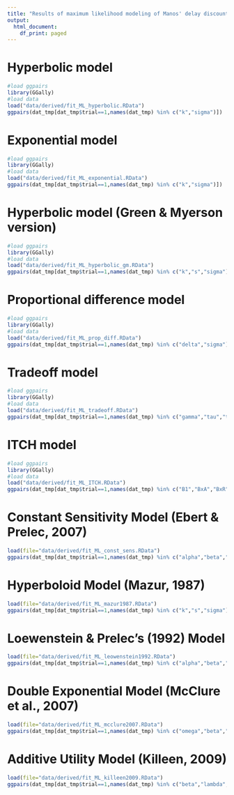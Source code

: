 ```yaml
---
title: "Results of maximum likelihood modeling of Manos' delay discounting data"
output:
  html_document:
    df_print: paged
---
```


# Hyperbolic model

```r
#load ggpairs
library(GGally)
#load data
load("data/derived/fit_ML_hyperbolic.RData")
ggpairs(dat_tmp[dat_tmp$trial==1,names(dat_tmp) %in% c("k","sigma")])
```

# Exponential model

```r
#load ggpairs
library(GGally)
#load data
load("data/derived/fit_ML_exponential.RData")
ggpairs(dat_tmp[dat_tmp$trial==1,names(dat_tmp) %in% c("k","sigma")])
```

# Hyperbolic model (Green & Myerson version)

```r
#load ggpairs
library(GGally)
#load data
load("data/derived/fit_ML_hyperbolic_gm.RData")
ggpairs(dat_tmp[dat_tmp$trial==1,names(dat_tmp) %in% c("k","s","sigma")])
```

# Proportional difference model

```r
#load ggpairs
library(GGally)
#load data
load("data/derived/fit_ML_prop_diff.RData")
ggpairs(dat_tmp[dat_tmp$trial==1,names(dat_tmp) %in% c("delta","sigma")])
```

# Tradeoff model

```r
#load ggpairs
library(GGally)
#load data
load("data/derived/fit_ML_tradeoff.RData")
ggpairs(dat_tmp[dat_tmp$trial==1,names(dat_tmp) %in% c("gamma","tau","theta","kappa","alpha","eps")])
```

# ITCH model

```r
#load ggpairs
library(GGally)
#load data
load("data/derived/fit_ML_ITCH.RData")
ggpairs(dat_tmp[dat_tmp$trial==1,names(dat_tmp) %in% c("B1","BxA","BxR","BtA","BtR")])
```

# Constant Sensitivity Model (Ebert & Prelec, 2007)

```r
load(file="data/derived/fit_ML_const_sens.RData")
ggpairs(dat_tmp[dat_tmp$trial==1,names(dat_tmp) %in% c("alpha","beta","sigma")])
```

# Hyperboloid Model (Mazur, 1987)

```r
load(file="data/derived/fit_ML_mazur1987.RData")
ggpairs(dat_tmp[dat_tmp$trial==1,names(dat_tmp) %in% c("k","s","sigma")])
```

# Loewenstein & Prelec's (1992) Model

```r
load(file="data/derived/fit_ML_leowenstein1992.RData")
ggpairs(dat_tmp[dat_tmp$trial==1,names(dat_tmp) %in% c("alpha","beta","sigma")])
```

# Double Exponential Model (McClure et al., 2007)

```r
load(file="data/derived/fit_ML_mcclure2007.RData")
ggpairs(dat_tmp[dat_tmp$trial==1,names(dat_tmp) %in% c("omega","beta","delta","sigma")])
```

# Additive Utility Model (Killeen, 2009)

```r
load(file="data/derived/fit_ML_killeen2009.RData")
ggpairs(dat_tmp[dat_tmp$trial==1,names(dat_tmp) %in% c("beta","lambda","sigma")])
```
